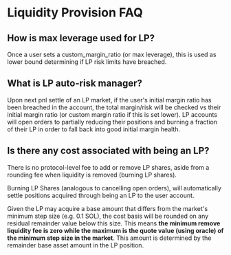 # Liquidity Provision FAQ

## How is max leverage used for LP?

Once a user sets a custom_margin_ratio (or max leverage), this is used as lower bound determining if LP risk limits have breached.


## What is LP auto-risk manager?

Upon next pnl settle of an LP market, if the user's initial margin ratio has been breached in the account, the total margin/risk will be checked vs their initial margin ratio (or custom margin ratio if this is set lower). LP accounts will open orders to partially reducing their positions and burning a fraction of their LP in order to fall back into good initial margin health.


## Is there any cost associated with being an LP?

There is no protocol-level fee to add or remove LP shares, aside from a rounding fee when liquidity is removed (burning LP shares).

Burning LP Shares (analogous to cancelling open orders), will automatically settle positions acquired through being an LP to the user account.

Given the LP may acquire a base amount that differs from the market's minimum step size (e.g. 0.1 SOL), the cost basis will be rounded on any residual remainder value below this size. This means **the minimum remove liquidity fee is zero while the maximum is the quote value (using oracle) of the minimum step size in the market**. This amount is determined by the remainder base asset amount in the LP position.
